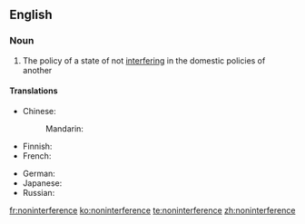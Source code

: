 ==English==

===Noun===
{{en-noun|-}}

# The policy of a state of not [[interfere|interfering]] in the domestic policies of another

====Translations====
{{trans-top|the policy of a state of not interfering in the domestic policies of another}}
* Chinese:
*: Mandarin: {{t|cmn|不干涉|tr=bùgānshè|sc=Hani}}
* Finnish: {{t-|fi|puuttumattomuus}}
* French: {{t-|fr|non-ingérence|f}}
{{trans-mid}}
* German: {{t-|de|Nichteinmischung|f}}
* Japanese: {{t-|ja|不干渉|tr=ふかんしょう, fukanshō|sc=Jpan}}
* Russian: {{t+|ru|невмешательство|n|tr=nevmešátelʹstvo|sc=Cyrl}}
{{trans-bottom}}

[[fr:noninterference]]
[[ko:noninterference]]
[[te:noninterference]]
[[zh:noninterference]]